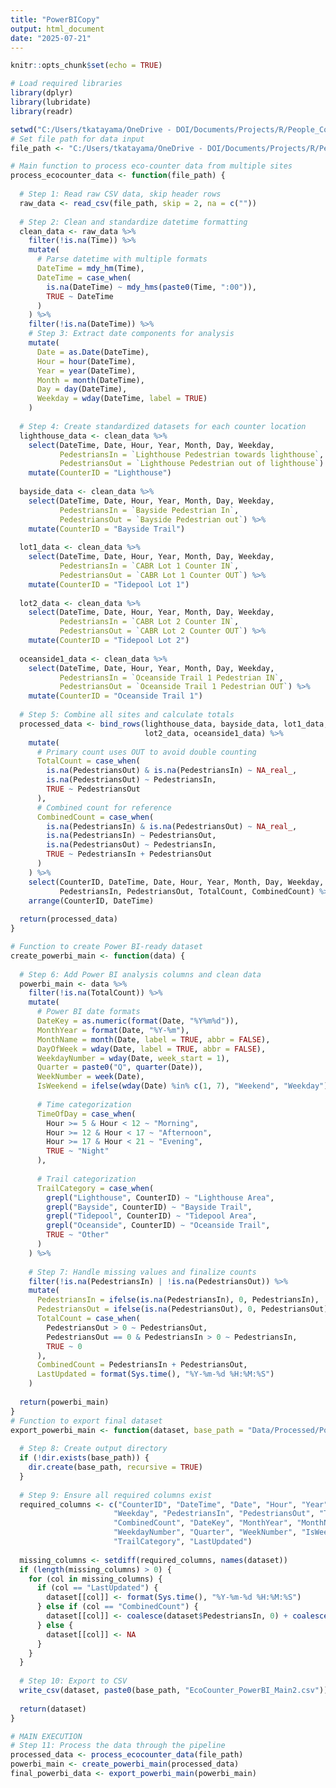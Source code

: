 ```yaml
---
title: "PowerBICopy"
output: html_document
date: "2025-07-21"
---
```


```r
knitr::opts_chunk$set(echo = TRUE)

# Load required libraries
library(dplyr)
library(lubridate)
library(readr)

setwd("C:/Users/tkatayama/OneDrive - DOI/Documents/Projects/R/People_Counter/")
# Set file path for data input
file_path <- "C:/Users/tkatayama/OneDrive - DOI/Documents/Projects/R/People_Counter/Data/Raw/All_20250507_0720.csv"

# Main function to process eco-counter data from multiple sites
process_ecocounter_data <- function(file_path) {
  
  # Step 1: Read raw CSV data, skip header rows
  raw_data <- read_csv(file_path, skip = 2, na = c(""))
 
  # Step 2: Clean and standardize datetime formatting
  clean_data <- raw_data %>%
    filter(!is.na(Time)) %>%
    mutate(
      # Parse datetime with multiple formats
      DateTime = mdy_hm(Time),
      DateTime = case_when(
        is.na(DateTime) ~ mdy_hms(paste0(Time, ":00")),
        TRUE ~ DateTime
      )
    ) %>%
    filter(!is.na(DateTime)) %>%
    # Step 3: Extract date components for analysis
    mutate(
      Date = as.Date(DateTime),
      Hour = hour(DateTime),
      Year = year(DateTime),
      Month = month(DateTime),
      Day = day(DateTime),
      Weekday = wday(DateTime, label = TRUE)
    )
 
  # Step 4: Create standardized datasets for each counter location
  lighthouse_data <- clean_data %>%
    select(DateTime, Date, Hour, Year, Month, Day, Weekday,
           PedestriansIn = `Lighthouse Pedestrian towards lighthouse`,
           PedestriansOut = `Lighthouse Pedestrian out of lighthouse`) %>%
    mutate(CounterID = "Lighthouse")
 
  bayside_data <- clean_data %>%
    select(DateTime, Date, Hour, Year, Month, Day, Weekday,
           PedestriansIn = `Bayside Pedestrian In`,
           PedestriansOut = `Bayside Pedestrian out`) %>%
    mutate(CounterID = "Bayside Trail")
 
  lot1_data <- clean_data %>%
    select(DateTime, Date, Hour, Year, Month, Day, Weekday,
           PedestriansIn = `CABR Lot 1 Counter IN`,
           PedestriansOut = `CABR Lot 1 Counter OUT`) %>%
    mutate(CounterID = "Tidepool Lot 1")
 
  lot2_data <- clean_data %>%
    select(DateTime, Date, Hour, Year, Month, Day, Weekday,
           PedestriansIn = `CABR Lot 2 Counter IN`,
           PedestriansOut = `CABR Lot 2 Counter OUT`) %>%
    mutate(CounterID = "Tidepool Lot 2")
 
  oceanside1_data <- clean_data %>%
    select(DateTime, Date, Hour, Year, Month, Day, Weekday,
           PedestriansIn = `Oceanside Trail 1 Pedestrian IN`,
           PedestriansOut = `Oceanside Trail 1 Pedestrian OUT`) %>%
    mutate(CounterID = "Oceanside Trail 1")
 
  # Step 5: Combine all sites and calculate totals
  processed_data <- bind_rows(lighthouse_data, bayside_data, lot1_data,
                              lot2_data, oceanside1_data) %>%
    mutate(
      # Primary count uses OUT to avoid double counting
      TotalCount = case_when(
        is.na(PedestriansOut) & is.na(PedestriansIn) ~ NA_real_,
        is.na(PedestriansOut) ~ PedestriansIn,
        TRUE ~ PedestriansOut
      ),
      # Combined count for reference
      CombinedCount = case_when(
        is.na(PedestriansIn) & is.na(PedestriansOut) ~ NA_real_,
        is.na(PedestriansIn) ~ PedestriansOut,
        is.na(PedestriansOut) ~ PedestriansIn,
        TRUE ~ PedestriansIn + PedestriansOut
      )
    ) %>%
    select(CounterID, DateTime, Date, Hour, Year, Month, Day, Weekday,
           PedestriansIn, PedestriansOut, TotalCount, CombinedCount) %>%
    arrange(CounterID, DateTime)
 
  return(processed_data)
}

# Function to create Power BI-ready dataset
create_powerbi_main <- function(data) {
  
  # Step 6: Add Power BI analysis columns and clean data
  powerbi_main <- data %>%
    filter(!is.na(TotalCount)) %>%
    mutate(
      # Power BI date formats
      DateKey = as.numeric(format(Date, "%Y%m%d")),
      MonthYear = format(Date, "%Y-%m"),
      MonthName = month(Date, label = TRUE, abbr = FALSE),
      DayOfWeek = wday(Date, label = TRUE, abbr = FALSE),
      WeekdayNumber = wday(Date, week_start = 1),
      Quarter = paste0("Q", quarter(Date)),
      WeekNumber = week(Date),
      IsWeekend = ifelse(wday(Date) %in% c(1, 7), "Weekend", "Weekday"),
      
      # Time categorization
      TimeOfDay = case_when(
        Hour >= 5 & Hour < 12 ~ "Morning",
        Hour >= 12 & Hour < 17 ~ "Afternoon",
        Hour >= 17 & Hour < 21 ~ "Evening",
        TRUE ~ "Night"
      ),
      
      # Trail categorization
      TrailCategory = case_when(
        grepl("Lighthouse", CounterID) ~ "Lighthouse Area",
        grepl("Bayside", CounterID) ~ "Bayside Trail",
        grepl("Tidepool", CounterID) ~ "Tidepool Area",
        grepl("Oceanside", CounterID) ~ "Oceanside Trail",
        TRUE ~ "Other"
      )
    ) %>%
    
    # Step 7: Handle missing values and finalize counts
    filter(!is.na(PedestriansIn) | !is.na(PedestriansOut)) %>%
    mutate(
      PedestriansIn = ifelse(is.na(PedestriansIn), 0, PedestriansIn),
      PedestriansOut = ifelse(is.na(PedestriansOut), 0, PedestriansOut),
      TotalCount = case_when(
        PedestriansOut > 0 ~ PedestriansOut,
        PedestriansOut == 0 & PedestriansIn > 0 ~ PedestriansIn,
        TRUE ~ 0
      ),
      CombinedCount = PedestriansIn + PedestriansOut,
      LastUpdated = format(Sys.time(), "%Y-%m-%d %H:%M:%S")
    )
 
  return(powerbi_main)
}
# Function to export final dataset
export_powerbi_main <- function(dataset, base_path = "Data/Processed/PowerBI/") {
  
  # Step 8: Create output directory
  if (!dir.exists(base_path)) {
    dir.create(base_path, recursive = TRUE)
  }
  
  # Step 9: Ensure all required columns exist
  required_columns <- c("CounterID", "DateTime", "Date", "Hour", "Year", "Month", "Day", 
                       "Weekday", "PedestriansIn", "PedestriansOut", "TotalCount", 
                       "CombinedCount", "DateKey", "MonthYear", "MonthName", "DayOfWeek", 
                       "WeekdayNumber", "Quarter", "WeekNumber", "IsWeekend", "TimeOfDay", 
                       "TrailCategory", "LastUpdated")
  
  missing_columns <- setdiff(required_columns, names(dataset))
  if (length(missing_columns) > 0) {
    for (col in missing_columns) {
      if (col == "LastUpdated") {
        dataset[[col]] <- format(Sys.time(), "%Y-%m-%d %H:%M:%S")
      } else if (col == "CombinedCount") {
        dataset[[col]] <- coalesce(dataset$PedestriansIn, 0) + coalesce(dataset$PedestriansOut, 0)
      } else {
        dataset[[col]] <- NA
      }
    }
  }
  
  # Step 10: Export to CSV
  write_csv(dataset, paste0(base_path, "EcoCounter_PowerBI_Main2.csv"))
  
  return(dataset)
}

# MAIN EXECUTION
# Step 11: Process the data through the pipeline
processed_data <- process_ecocounter_data(file_path)
powerbi_main <- create_powerbi_main(processed_data)
final_powerbi_data <- export_powerbi_main(powerbi_main)

```
